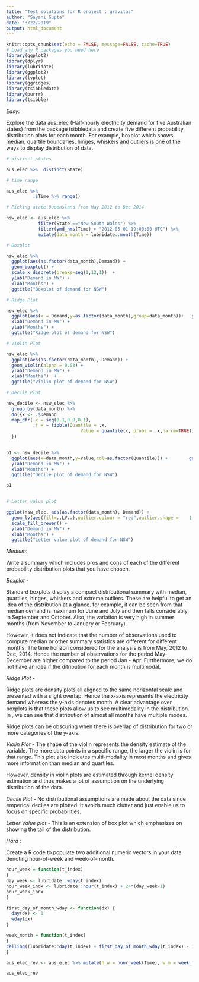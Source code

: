 ```yaml
---
title: "Test solutions for R project : gravitas"
author: "Sayani Gupta"
date: "3/22/2019"
output: html_document
---
```



```r
knitr::opts_chunk$set(echo = FALSE, message=FALSE, cache=TRUE)
# Load any R packages you need here
library(ggplot2)
library(dplyr)
library(lubridate)
library(ggplot2)
library(lvplot)
library(ggridges)
library(tsibbledata)
library(purrr)
library(tsibble)
```



_*Easy*_:

Explore the data aus_elec (Half-hourly electricity demand for five Australian states) from the package tsibbledata and create five different probability distribution plots for each month. For example, boxplot which shows median, quartile boundaries, hinges, whiskers and outliers is one of the ways to display distribution of data. 


```r

# distinct states

aus_elec %>%  distinct(State)

# time range

aus_elec %>%
          .$Time %>% range()

# Picking atate Queensland from May 2012 to Dec 2014

nsw_elec <- aus_elec %>%
            filter(State =="New South Wales") %>%
            filter(ymd_hms(Time) > "2012-05-01 19:00:00 UTC") %>%  
            mutate(data_month = lubridate::month(Time))

# Boxplot

nsw_elec %>% 
  ggplot(aes(as.factor(data_month),Demand)) +
  geom_boxplot() + 
  scale_x_discrete(breaks=seq(1,12,1))  +
  ylab("Demand in MW") +
  xlab("Months") + 
  ggtitle("Boxplot of demand for NSW")

# Ridge Plot

nsw_elec %>% 
  ggplot(aes(x = Demand,y=as.factor(data_month),group=data_month))+   geom_density_ridges2() +
  xlab("Demand in MW") +
  ylab("Months") + 
  ggtitle("Ridge plot of demand for NSW")

# Violin Plot 

nsw_elec %>% 
  ggplot(aes(as.factor(data_month), Demand)) +
  geom_violin(alpha = 0.03) +
  ylab("Demand in MW") +
  xlab("Months")  +
  ggtitle("Violin plot of demand for NSW")

# Decile Plot

nsw_decile <- nsw_elec %>% 
  group_by(data_month) %>%
  do({x <- .$Demand
  map_dfr(.x = seq(0.1,0.9,0.1),
          .f = ~ tibble(Quantile = .x,
                            Value = quantile(x, probs = .x,na.rm=TRUE)))
  })
  

p1 <- nsw_decile %>% 
  ggplot(aes(x=data_month,y=Value,col=as.factor(Quantile))) +        geom_line() +
  ylab("Demand in MW") +
  xlab("Months") +
  ggtitle("Decile plot of demand for NSW") 

p1


# Letter value plot

ggplot(nsw_elec, aes(as.factor(data_month), Demand)) + 
  geom_lv(aes(fill=..LV..),outlier.colour = "red",outlier.shape =    1, k=9) + 
  scale_fill_brewer() + 
  ylab("Demand in MW") +
  xlab("Months") +
  ggtitle("Letter value plot of demand for NSW") 
```


_*Medium*_:

Write a summary which includes pros and cons of each of the different probability distribution plots that you have chosen.

*Boxplot* - 

Standard boxplots display a compact distributional summary with median, quartiles, hinges, whiskers and extreme outliers. These are helpful to get an idea of the distribution at a glance. for example, it can be seen from \autoref{} that median demand is maximum for June and July and then falls considerably in September and October. Also, the variation is very high in summer months (from November to January or February). 

However, it does not indicate that the number of observations used to compute median or other summary statistics are different for different months. The time horizon considered for the analysis is from May, 2012 to Dec, 2014. Hence the number of observations for the period May-December are higher compared to the period Jan - Apr. Furthermore, we do not have an idea if the ditribution for each month is multimodal.


*Ridge Plot* - 

Ridge plots are density plots all aligned to the same horizontal scale and presented with a slight overlap. Hence the x-axis represents the electricity demand whereas the y-axis denotes month. A clear advantage over boxplots is that these plots allow us to see multimodality in the distribution. In \autoref{}, we can see that distribution of almost all months have multiple modes.

Ridge plots can be obscuring when there is overlap of distribution for two or more categories of the y-axis.

*Violin Plot* - The shape of the violin represents the density estimate of the variable. The more data points in a specific range, the larger the violin is for that range. This plot also indicates multi-modality in most months and gives more information than median and quartiles.

However, density in violin plots are estimated through kernel density estimation and thus makes a lot of assumption on the underlying distribution of the data.

*Decile Plot* - No distributional assumptions are made about the data since emperical deciles are plotted. It avoids much clutter and just enable us to focus on specific probabilities.

*Letter Value plot* - This is an extension of box plot which emphasizes on showing the tail of the distribution.


*Hard* :

Create a R code to populate two additional numeric vectors in your data denoting hour-of-week and week-of-month. 
  
```r
hour_week = function(t_index)
{
day_week <- lubridate::wday(t_index)
hour_week_indx <- lubridate::hour(t_index) + 24*(day_week-1)
hour_week_indx
}

first_day_of_month_wday <- function(dx) {
  day(dx) <- 1
  wday(dx)
}

week_month = function(t_index)
{
ceiling((lubridate::day(t_index) + first_day_of_month_wday(t_index) - 1) / 7)
}

aus_elec_rev <- aus_elec %>% mutate(h_w = hour_week(Time), w_m = week_month(Time))

aus_elec_rev
```

